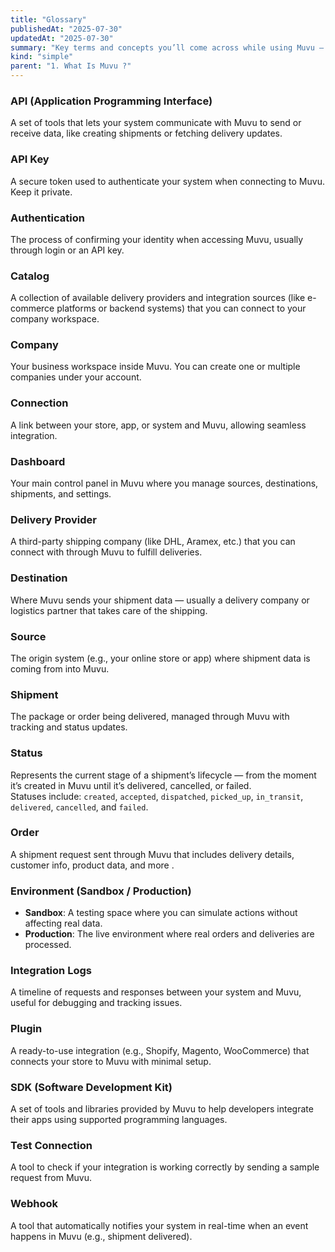 ```yaml
---
title: "Glossary"
publishedAt: "2025-07-30"
updatedAt: "2025-07-30"
summary: "Key terms and concepts you’ll come across while using Muvu — from setting up connections to managing shipments and working with delivery partners."
kind: "simple"
parent: "1. What Is Muvu ?"
---
```


### API (Application Programming Interface)

A set of tools that lets your system communicate with Muvu to send or receive data, like creating shipments or fetching delivery updates.

### API Key

A secure token used to authenticate your system when connecting to Muvu. Keep it private.

### Authentication

The process of confirming your identity when accessing Muvu, usually through login or an API key.

### Catalog

A collection of available delivery providers and integration sources (like e-commerce platforms or backend systems) that you can connect to your company workspace.

### Company

Your business workspace inside Muvu. You can create one or multiple companies under your account.

### Connection

A link between your store, app, or system and Muvu, allowing seamless integration.

### Dashboard

Your main control panel in Muvu where you manage sources, destinations, shipments, and settings.

### Delivery Provider

A third-party shipping company (like DHL, Aramex, etc.) that you can connect with through Muvu to fulfill deliveries.

### Destination

Where Muvu sends your shipment data — usually a delivery company or logistics partner that takes care of the shipping.

### Source

The origin system (e.g., your online store or app) where shipment data is coming from into Muvu.

### Shipment

The package or order being delivered, managed through Muvu with tracking and status updates.


### Status

Represents the current stage of a shipment’s lifecycle — from the moment it’s created in Muvu until it’s delivered, cancelled, or failed.  
Statuses include: `created`, `accepted`, `dispatched`, `picked_up`, `in_transit`, `delivered`, `cancelled`, and `failed`.

### Order

A shipment request sent through Muvu that includes delivery details, customer info, product data, and more .

### Environment (Sandbox / Production)

- **Sandbox**: A testing space where you can simulate actions without affecting real data.  
- **Production**: The live environment where real orders and deliveries are processed.

### Integration Logs

A timeline of requests and responses between your system and Muvu, useful for debugging and tracking issues.


### Plugin

A ready-to-use integration (e.g., Shopify, Magento, WooCommerce) that connects your store to Muvu with minimal setup.

### SDK (Software Development Kit)

A set of tools and libraries provided by Muvu to help developers integrate their apps using supported programming languages.

### Test Connection

A tool to check if your integration is working correctly by sending a sample request from Muvu.

### Webhook

A tool that automatically notifies your system in real-time when an event happens in Muvu (e.g., shipment delivered).